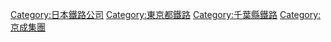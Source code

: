 {{Commonscat|Keisei Electric Railway}}
{{DEFAULTSORT:Keisei Electric Railway}}
[[Category:日本鐵路公司|Category:日本鐵路公司]]
[[Category:東京都鐵路|Category:東京都鐵路]]
[[Category:千葉縣鐵路|Category:千葉縣鐵路]]
[[Category:京成集團|Category:京成集團]]
